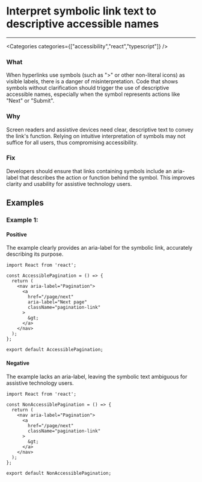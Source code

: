 

# Interpret symbolic link text to descriptive accessible names

<Severity severity={SeverityLevels.MEDIUM} />

---

<Categories categories={["accessibility","react","typescript"]} />

### What
When hyperlinks use symbols (such as "&gt;" or other non-literal icons) as visible labels, there is a danger of misinterpretation. Code that shows symbols without clarification should trigger the use of descriptive accessible names, especially when the symbol represents actions like "Next" or "Submit".

### Why
Screen readers and assistive devices need clear, descriptive text to convey the link's function. Relying on intuitive interpretation of symbols may not suffice for all users, thus compromising accessibility.

### Fix
Developers should ensure that links containing symbols include an aria-label that describes the action or function behind the symbol. This improves clarity and usability for assistive technology users.

## Examples

### Example 1:

<!-- #example -->

#### Positive

<!-- #example_positive_description -->
The example clearly provides an aria-label for the symbolic link, accurately describing its purpose.

<!-- #example_positive_code -->
```tsx
import React from 'react';

const AccessiblePagination = () => {
  return (
    <nav aria-label="Pagination">
      <a 
        href="/page/next" 
        aria-label="Next page"
        className="pagination-link"
      >
        &gt;
      </a>
    </nav>
  );
};

export default AccessiblePagination;
```

#### Negative

<!-- #example_negative_description -->
The example lacks an aria-label, leaving the symbolic text ambiguous for assistive technology users.

<!-- #example_negative_code -->
```tsx
import React from 'react';

const NonAccessiblePagination = () => {
  return (
    <nav aria-label="Pagination">
      <a 
        href="/page/next"
        className="pagination-link"
      >
        &gt;
      </a>
    </nav>
  );
};

export default NonAccessiblePagination;
```